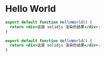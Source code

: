 # Hello World

```jsx
export default function HelloWorld() {
  return <div>这是 solidjs 渲染的结果</div>;
}
```

```jsx
export default function HelloWorld() {
  return <div>这是 solidjs 渲染的结果</div>;
}
```
